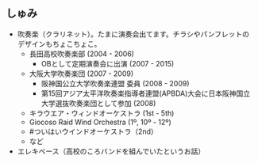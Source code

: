## しゅみ

* 吹奏楽（クラリネット）。たまに演奏会出てます。チラシやパンフレットのデザインもちょこちょこ。
  * 長田高校吹奏楽部 (2004 - 2006)
    * OBとして定期演奏会に出演 (2007 - 2015)
  * 大阪大学吹奏楽団 (2007 - 2009)
    * 阪神国公立大学吹奏楽連盟 委員 (2008 - 2009)
    * 第15回アジア太平洋吹奏楽指導者連盟(APBDA)大会に日本阪神国立大学選抜吹奏楽団として参加 (2008)
  * キラウエア・ウィンドオーケストラ  (1st - 5th)
  * Giocoso Raid Wind Orchestra (1º, 10º - 12º)
  * #ついはいウインドオーケストラ（2nd）
  * など
* エレキベース（高校のころバンドを組んでいたというお話）
